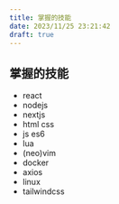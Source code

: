 ```yaml
---
title: 掌握的技能
date: 2023/11/25 23:21:42
draft: true
---
```


## 掌握的技能

* react
* nodejs
* nextjs
* html css
* js es6
* lua
* (neo)vim
* docker
* axios
* linux
* tailwindcss